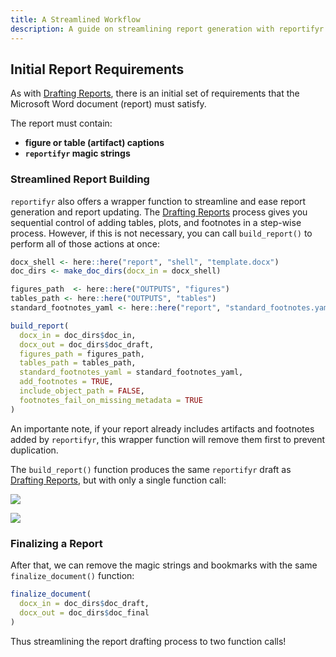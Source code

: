 ```yaml
---
title: A Streamlined Workflow
description: A guide on streamlining report generation with reportifyr
---
```


## Initial Report Requirements

As with [Drafting Reports](/guides/drafting_reports), there is an
initial set of requirements that the Microsoft Word document (report) must satisfy.

The report must contain:

- **figure or table (artifact) captions**
- **`reportifyr` magic strings**

### Streamlined Report Building

`reportifyr` also offers a wrapper function to streamline and ease report generation 
and report updating. The [Drafting Reports](/guides/drafting_reports) process gives
you sequential control of adding tables, plots, and footnotes in a step-wise
process. However, if this is not necessary, you can call `build_report()` to
perform all of those actions at once:

```r
docx_shell <- here::here("report", "shell", "template.docx")
doc_dirs <- make_doc_dirs(docx_in = docx_shell)

figures_path  <- here::here("OUTPUTS", "figures")
tables_path <- here::here("OUTPUTS", "tables")
standard_footnotes_yaml <- here::here("report", "standard_footnotes.yaml")

build_report(
  docx_in = doc_dirs$doc_in,
  docx_out = doc_dirs$doc_draft,
  figures_path = figures_path,
  tables_path = tables_path,
  standard_footnotes_yaml = standard_footnotes_yaml,
  add_footnotes = TRUE,
  include_object_path = FALSE,
  footnotes_fail_on_missing_metadata = TRUE
)
```

An importante note, if your report already includes artifacts and footnotes added 
by `reportifyr`, this wrapper function will remove them first to prevent duplication.

The `build_report()` function produces the same `reportifyr` draft as [Drafting Reports](/guides/drafting_reports), 
but with only a single function call:

![](/images/add-footnotes-table.png)

![](/images/add-footnotes-plot.png)

### Finalizing a Report

After that, we can remove the magic strings and bookmarks with the same 
`finalize_document()` function:

```r
finalize_document(
  docx_in = doc_dirs$doc_draft,
  docx_out = doc_dirs$doc_final
)
```

Thus streamlining the report drafting process to two function calls! 
